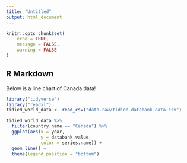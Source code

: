 ```yaml
---
title: "Untitled"
output: html_document
---
```


```r
knitr::opts_chunk$set(
	echo = TRUE,
	message = FALSE,
	warning = FALSE
)
```

## R Markdown

Below is a line chart of Canada data!

```r
library("tidyverse")
library("readxl")
tidied_world_data <- read_csv("data-raw/tidied-databank-data.csv")

tidied_world_data %>%
  filter(country.name == "Canada") %>%
  ggplot(aes(x = year,
             y = databank.value,
             color = series.name)) +
  geom_line() +
  theme(legend.position = "bottom")
```

